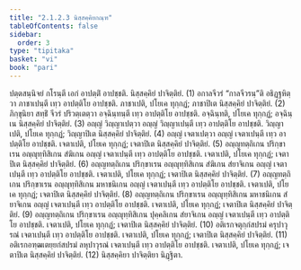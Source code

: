 ```yaml
---
title: "2.1.2.3 นิสฺสคฺคิยกณฺฑ"
tableOfContents: false
sidebar:
  order: 3
type: "tipitaka"
basket: "vi"
book: "pari"
---
```



<DynamicBreadcrumb />

<Division number="230" book="pari">

<Paragraph number="864" book="pari">
ปตฺตสนฺนิจยํ กโรนฺตี เอกํ อาปตฺติํ อาปชฺชติ. นิสฺสคฺคิยํ ปาจิตฺติยํ. (1)
</Paragraph>

<Paragraph number="865" book="pari">
อกาลจีวรํ “กาลจีวรนฺ”ติ อธิฏฺฐหิตฺวา ภาชาเปนฺตี เทฺว อาปตฺติโย อาปชฺชติ. ภาชาเปติ, ปโยเค ทุกฺกฏํ; ภาชาปิเต นิสฺสคฺคิยํ ปาจิตฺติยํ. (2)
</Paragraph>

<Paragraph number="866" book="pari">
ภิกฺขุนิยา สทฺธิํ จีวรํ ปริวตฺเตตฺวา อจฺฉินฺทนฺตี เทฺว อาปตฺติโย อาปชฺชติ. อจฺฉินฺทติ, ปโยเค ทุกฺกฏํ; อจฺฉินฺเน นิสฺสคฺคิยํ ปาจิตฺติยํ. (3)
</Paragraph>

<Paragraph number="867" book="pari">
อญฺญํ วิญฺญาเปตฺวา อญฺญํ วิญฺญาเปนฺตี เทฺว อาปตฺติโย อาปชฺชติ. วิญฺญาเปติ, ปโยเค ทุกฺกฏํ; วิญฺญาปิเต นิสฺสคฺคิยํ ปาจิตฺติยํ. (4)
</Paragraph>

<Paragraph number="868" book="pari">
อญฺญํ เจตาเปตฺวา อญฺญํ เจตาเปนฺตี เทฺว อาปตฺติโย อาปชฺชติ. เจตาเปติ, ปโยเค ทุกฺกฏํ; เจตาปิเต นิสฺสคฺคิยํ ปาจิตฺติยํ. (5)
</Paragraph>

<Paragraph number="869" book="pari">
อญฺญทตฺถิเกน ปริกฺขาเรน อญฺญุทฺทิสิเกน สํฆิเกน อญฺญํ เจตาเปนฺตี เทฺว อาปตฺติโย อาปชฺชติ. เจตาเปติ, ปโยเค ทุกฺกฏํ; เจตาปิเต นิสฺสคฺคิยํ ปาจิตฺติยํ. (6)
</Paragraph>

<Paragraph number="870" book="pari">
อญฺญทตฺถิเกน ปริกฺขาเรน อญฺญุทฺทิสิเกน สํฆิเกน สํยาจิเกน อญฺญํ เจตาเปนฺตี เทฺว อาปตฺติโย อาปชฺชติ. เจตาเปติ, ปโยเค ทุกฺกฏํ; เจตาปิเต นิสฺสคฺคิยํ ปาจิตฺติยํ. (7)
</Paragraph>

<Paragraph number="871" book="pari">
อญฺญทตฺถิเกน ปริกฺขาเรน อญฺญุทฺทิสิเกน มหาชนิเกน อญฺญํ เจตาเปนฺตี เทฺว อาปตฺติโย อาปชฺชติ. เจตาเปติ, ปโยเค ทุกฺกฏํ; เจตาปิเต นิสฺสคฺคิยํ ปาจิตฺติยํ. (8)
</Paragraph>

<Paragraph number="872" book="pari">
อญฺญทตฺถิเกน ปริกฺขาเรน อญฺญุทฺทิสิเกน มหาชนิเกน สํยาจิเกน อญฺญํ เจตาเปนฺตี เทฺว อาปตฺติโย อาปชฺชติ. เจตาเปติ, ปโยเค ทุกฺกฏํ; เจตาปิเต นิสฺสคฺคิยํ ปาจิตฺติยํ. (9)
</Paragraph>

<Paragraph number="873" book="pari">
อญฺญทตฺถิเกน ปริกฺขาเรน อญฺญุทฺทิสิเกน ปุคฺคลิเกน สํยาจิเกน อญฺญํ เจตาเปนฺตี เทฺว อาปตฺติโย อาปชฺชติ. เจตาเปติ, ปโยเค ทุกฺกฏํ; เจตาปิเต นิสฺสคฺคิยํ ปาจิตฺติยํ. (10)
</Paragraph>

<Paragraph number="874" book="pari">
อติเรกจตุกฺกํสปรมํ ครุปาวุรณํ เจตาเปนฺตี เทฺว อาปตฺติโย อาปชฺชติ. เจตาเปติ, ปโยเค ทุกฺกฏํ; เจตาปิเต นิสฺสคฺคิยํ ปาจิตฺติยํ. (11)
</Paragraph>

<Paragraph number="875" book="pari">
อติเรกอฑฺฒเตยฺยกํสปรมํ ลหุปาวุรณํ เจตาเปนฺตี เทฺว อาปตฺติโย อาปชฺชติ. เจตาเปติ, ปโยเค ทุกฺกฏํ; เจตาปิเต นิสฺสคฺคิยํ ปาจิตฺติยํ. (12)

</Paragraph>
</Division>

<Paragraph number="876" type="center" book="pari">
นิสฺสคฺคิยา ปาจิตฺติยา นิฏฺฐิตา.
</Paragraph>